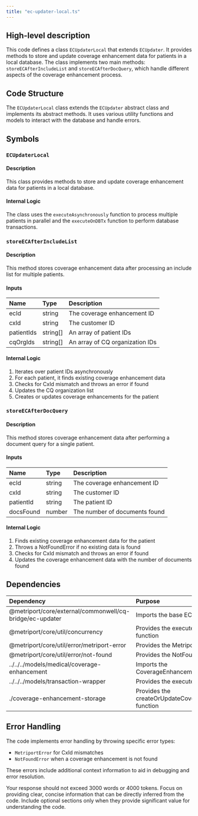 ```yaml
---
title: "ec-updater-local.ts"
---
```


## High-level description
This code defines a class `ECUpdaterLocal` that extends `ECUpdater`. It provides methods to store and update coverage enhancement data for patients in a local database. The class implements two main methods: `storeECAfterIncludeList` and `storeECAfterDocQuery`, which handle different aspects of the coverage enhancement process.

## Code Structure
The `ECUpdaterLocal` class extends the `ECUpdater` abstract class and implements its abstract methods. It uses various utility functions and models to interact with the database and handle errors.

## Symbols

### `ECUpdaterLocal`
#### Description
This class provides methods to store and update coverage enhancement data for patients in a local database.

#### Internal Logic
The class uses the `executeAsynchronously` function to process multiple patients in parallel and the `executeOnDBTx` function to perform database transactions.

### `storeECAfterIncludeList`
#### Description
This method stores coverage enhancement data after processing an include list for multiple patients.

#### Inputs
| Name | Type | Description |
|:-----|:-----|:------------|
| ecId | string | The coverage enhancement ID |
| cxId | string | The customer ID |
| patientIds | string[] | An array of patient IDs |
| cqOrgIds | string[] | An array of CQ organization IDs |

#### Internal Logic
1. Iterates over patient IDs asynchronously
2. For each patient, it finds existing coverage enhancement data
3. Checks for CxId mismatch and throws an error if found
4. Updates the CQ organization list
5. Creates or updates coverage enhancements for the patient

### `storeECAfterDocQuery`
#### Description
This method stores coverage enhancement data after performing a document query for a single patient.

#### Inputs
| Name | Type | Description |
|:-----|:-----|:------------|
| ecId | string | The coverage enhancement ID |
| cxId | string | The customer ID |
| patientId | string | The patient ID |
| docsFound | number | The number of documents found |

#### Internal Logic
1. Finds existing coverage enhancement data for the patient
2. Throws a NotFoundError if no existing data is found
3. Checks for CxId mismatch and throws an error if found
4. Updates the coverage enhancement data with the number of documents found

## Dependencies
| Dependency | Purpose |
|:-----------|:--------|
| @metriport/core/external/commonwell/cq-bridge/ec-updater | Imports the base ECUpdater class |
| @metriport/core/util/concurrency | Provides the executeAsynchronously function |
| @metriport/core/util/error/metriport-error | Provides the MetriportError class |
| @metriport/core/util/error/not-found | Provides the NotFoundError class |
| ../../../models/medical/coverage-enhancement | Imports the CoverageEnhancementModel |
| ../../../models/transaction-wrapper | Provides the executeOnDBTx function |
| ./coverage-enhancement-storage | Provides the createOrUpdateCoverageEnhancements function |

## Error Handling
The code implements error handling by throwing specific error types:
- `MetriportError` for CxId mismatches
- `NotFoundError` when a coverage enhancement is not found

These errors include additional context information to aid in debugging and error resolution.

Your response should not exceed 3000 words or 4000 tokens. Focus on providing clear, concise information that can be directly inferred from the code. Include optional sections only when they provide significant value for understanding the code.